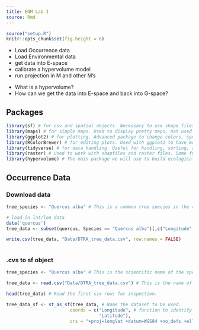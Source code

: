 ```yaml
---
title: ENM Lab 1
source: Rmd
---
```


```r
source("setup.R")
knitr::opts_chunk$set(fig.height = 6)
```

::::::::::::::::::::::::::::::::::::::: objectives

- Load Occurrence data
- Load Environmental data
- get data into E-space
- calibrate a hypervolume model
- run projection in M and other M's

::::::::::::::::::::::::::::::::::::::::::::::::::

:::::::::::::::::::::::::::::::::::::::: questions

- What is a hypervolume?
- How can we get the data into E-space and back into G-space?

::::::::::::::::::::::::::::::::::::::::::::::::::


## Packages

```r
library(sf) # for csv and spatial objects. Necessary to use shape files (.shp) and raster files (e.g., .tif, .asc)
library(maps) # for simple maps. Used to display pretty maps, not used here for analysis.
library(ggplot2) # for plotting. Advanced package to change colors, symbols, etc. for publishable figures.
library(RColorBrewer) # for editing plots. Used with ggplot2 to have more colors in the figures.
library(tidyverse) # for data handling. Useful for handling, sorting, and structuring datasets before analyses.
library(raster) # Used to work with shapfiles and raster files. Some functions will be outdated in 2024. 
library(hypervolume) # The main package we will use to build ecological niche models, focusing on realized niches.
```


## Occurrence Data

### Download data

```r

tree_species <- "Quercus alba" # This is a common tree species in the region. We will use it for our excercie. 

# load in lat/lon data
data('quercus') 
tree_data <- subset(quercus, Species == "Quercus alba")[,c("Longitude","Latitude")]

write.csv(tree_data, "Data/DTRA_tree_data.csv", row.names = FALSE)
  
```

### .cvs to sf object

```r
tree_species <- "Quercus alba" # This is the scientific name of the species of interst, can change.

tree_data <- read.csv("Data/DTRA_tree_data.csv") # This is the name of the file we want to import, it will be provided in the course.

head(tree_data) # Read the first six rows for inspection.

tree_data_sf <- st_as_sf(tree_data, # Name the dataset to be used.
                        coords = c("Longitude", # function to identify the columns that have the x and y coordinates.
                                   "Latitude"), 
                        crs = "+proj=longlat +datum=WGS84 +no_defs +ellps=WGS84 +towgs84=0,0,0") # "crs" refers to the coordinate reference system to be used, including the projection, EPSG, datum, and coordinate format to use. 

```
